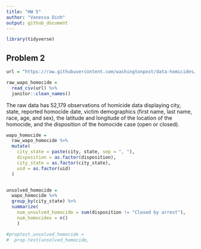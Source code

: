 ```yaml
---
title: "HW 5"
author: "Vanessa Dinh"
output: github_document
---
```


```r
library(tidyverse)

```

## Problem 2

```r
url = "https://raw.githubusercontent.com/washingtonpost/data-homicides/master/homicide-data.csv"

raw_wapo_homocide = 
  read_csv(url) %>% 
  janitor::clean_names()
```
The raw data has 52,179 observations of homicide data displaying city, state, reported homocide date, victim demographics (first name, last name, race, age, and sex), the latitude and longitude of the location of the homocide, and the disposition of the homocide case (open or closed).

```r
wapo_homocide =
  raw_wapo_homocide %>% 
  mutate(
    city_state = paste(city, state, sep = ", "),
    disposition = as.factor(disposition),
    city_state = as.factor(city_state),
    uid = as.factor(uid)
  ) 


unsolved_homocide = 
  wapo_homocide %>% 
  group_by(city_state) %>% 
  summarize(
    num_unsolved_homocide = sum(disposition != "Closed by arrest"),
    num_homocides = n()
    ) 

```

```r
#proptest_unsolved_homocide =
#  prop.test(unsolved_homocide, 
```

